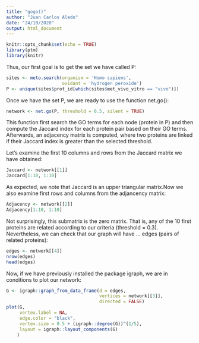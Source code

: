```yaml
---
title: "gogo()"
author: "Juan Carlos Aledo"
date: "24/10/2020"
output: html_document
---
```





```r
knitr::opts_chunk$set(echo = TRUE)
library(ptm)
library(knitr)
```

Thus, our first goal is to get the set we have called P:

```r
sites <- meto.search(organism = 'Homo sapiens',
                     oxidant = 'hydrogen peroxide')
P <- unique(sites$prot_id[which(sites$met_vivo_vitro == "vivo")])
```

Once we have the set P, we are ready to use the function net.go():

```r
network <- net.go(P, threshold = 0.5, silent = TRUE)
```

This function first search the GO terms for each node (protein in P) and then compute the Jaccard index for each protein pair based on their GO terms. Afterwards, an adjacency matrix is computed, where two proteins are linked if their Jaccard index is greater than the selected threshold.

Let's examine the first 10 columns and rows from the Jaccard matrix we have obtained:

```r
Jaccard <- network[[1]]
Jaccard[1:10, 1:10]
```

As expected, we note that Jaccard is an upper triangular matrix.Now we also examine first rows and columns from the adjancency matrix:

```r
Adjacency <- network[[2]]
Adjacency[1:10, 1:10]
```

Not surprisingly, this submatrix is the zero matrix. That is, any of the 10 first proteins are related according to our criteria (threshold = 0.3). Nevertheless, we can check that our graph will have ... edges (pairs of related proteins):


```r
edges <- network[[4]]
nrow(edges)
head(edges)
```

Now, if we have previously installed the package igraph, we are in conditions to plot our network:

```r
G <- igraph::graph_from_data_frame(d = edges, 
                                   vertices = network[[3]],
                                   directed = FALSE)
plot(G, 
     vertex.label = NA,
     edge.color = "black",
     vertex.size = 0.5 + (igraph::degree(G))^(1/5),
     layout = igraph::layout_components(G)
    )
```

